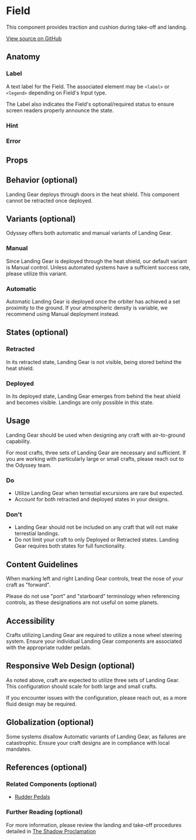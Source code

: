 
# Field

This component provides traction and cushion during take-off and landing.

[View source on GitHub](https://github.com/okta/odyssey/tree/master/packages/odyssey-react/src/components/Field)

## Anatomy

<Canvas>
  <Story id="components-textinput--kitchen-sink" />
</Canvas>

### Label

A text label for the Field. The associated element may be `<label>` or `<legend>` depending on Field's Input type.

The Label also indicates the Field's optional/required status to ensure screen readers properly announce the state.

### Hint



### Error



## Props

<ArgsTable />

## Behavior (optional)

Landing Gear deploys through doors in the heat shield. This component cannot be retracted once deployed.

## Variants (optional)

Odyssey offers both automatic and manual variants of Landing Gear.

### Manual

Since Landing Gear is deployed through the heat shield, our default variant is Manual control. Unless automated systems have a sufficient success rate, please utilize this variant.

### Automatic

Automatic Landing Gear is deployed once the orbiter has achieved a set proximity to the ground. If your atmospheric density is variable, we recommend using Manual deployment instead.

## States (optional)

### Retracted

In its retracted state, Landing Gear is not visible, being stored behind the heat shield.

### Deployed

In its deployed state, Landing Gear emerges from behind the heat shield and becomes visible. Landings are only possible in this state.

## Usage

Landing Gear should be used when designing any craft with air-to-ground capability.

For most crafts, three sets of Landing Gear are necessary and sufficient. If you are working with particularly large or small crafts, please reach out to the Odyssey team.

### Do

- Utilize Landing Gear when terrestial excursions are rare but expected.
- Account for both retracted and deployed states in your designs.

### Don't

- Landing Gear should not be included on any craft that will not make terrestial landings.
- Do not limit your craft to only Deployed or Retracted states. Landing Gear requires both states for full functionality.

## Content Guidelines

When marking left and right Landing Gear controls, treat the nose of your craft as "forward".

Please do not use "port" and "starboard" terminology when referencing controls, as these designations are not useful on some planets.

## Accessibility

Crafts utilizing Landing Gear are required to utilize a nose wheel steering system. Ensure your individual Landing Gear components are associated with the appropriate rudder pedals.

## Responsive Web Design (optional)

As noted above, craft are expected to utilize three sets of Landing Gear. This configuration should scale for both large and small crafts.

If you encounter issues with the configuration, please reach out, as a more fluid design may be required.

## Globalization (optional)

Some systems disallow Automatic variants of Landing Gear, as failures are catastrophic. Ensure your craft designs are in compliance with local mandates.

## References (optional)

### Related Components (optional)

- [Rudder Pedals](../components/rudder-pedals)

### Further Reading (optional)

For more information, please review the landing and take-off procedures detailed in [The Shadow Proclamation](http://an.external.site)
